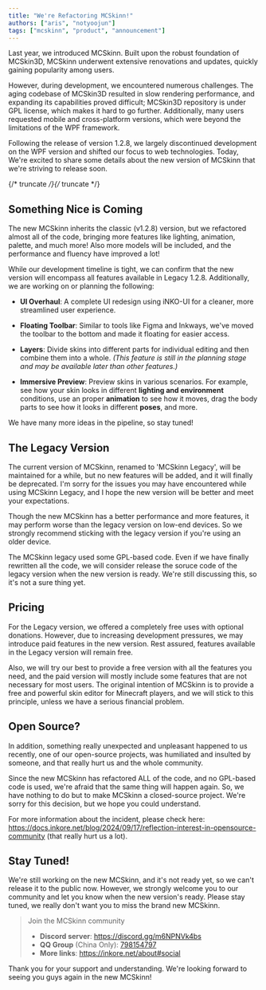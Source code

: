 ---
title: "We're Refactoring MCSkinn!"
authors: ["aris", "notyoojun"]
tags: ["mcskinn", "product", "announcement"]
---

Last year, we introduced MCSkinn. Built upon the robust foundation of MCSkin3D, MCSkinn underwent extensive renovations and updates, quickly gaining popularity among users.

However, during development, we encountered numerous challenges. The aging codebase of MCSkin3D resulted in slow rendering performance, and expanding its capabilities proved difficult; MCSkin3D repository is under GPL license, which makes it hard to go further. Additionally, many users requested mobile and cross-platform versions, which were beyond the limitations of the WPF framework.

Following the release of version 1.2.8, we largely discontinued development on the WPF version and shifted our focus to web technologies. Today, We're excited to share some details about the new version of MCSkinn that we're striving to release soon.

{/* truncate */}{/* truncate */}

## Something Nice is Coming

The new MCSkinn inherits the classic (v1.2.8) version, but we refactored almost all of the code, bringing more features like lighting, animation, palette, and much more! Also more models will be included, and the performance and fluency have improved a lot!

While our development timeline is tight, we can confirm that the new version will encompass all features available in Legacy 1.2.8. Additionally, we are working on or planning the following:

- **UI Overhaul**: A complete UI redesign using iNKO-UI for a cleaner, more streamlined user experience.

- **Floating Toolbar**: Similar to tools like Figma and Inkways, we've moved the toolbar to the bottom and made it floating for easier access.

- **Layers**: Divide skins into different parts for individual editing and then combine them into a whole. *(This feature is still in the planning stage and may be available later than other features.)*

- **Immersive Preview**: Preview skins in various scenarios. For example, see how your skin looks in different **lighting and environment** conditions, use an proper **animation** to see how it moves, drag the body parts to see how it looks in different **poses**, and more.

We have many more ideas in the pipeline, so stay tuned!

## The Legacy Version

The current version of MCSkinn, renamed to 'MCSkinn Legacy', will be maintained for a while, but no new features will be added, and it will finally be deprecated. I'm sorry for the issues you may have encountered while using MCSkinn Legacy, and I hope the new version will be better and meet your expectations.

Though the new MCSkinn has a better performance and more features, it may perform worse than the legacy version on low-end devices. So we strongly recommend sticking with the legacy version if you're using an older device.

The MCSkinn legacy used some GPL-based code. Even if we have finally rewritten all the code, we will consider release the soruce code of the legacy version when the new version is ready. We're still discussing this, so it's not a sure thing yet.

## Pricing

For the Legacy version, we offered a completely free uses with optional donations. However, due to increasing development pressures, we may introduce paid features in the new version. Rest assured, features available in the Legacy version will remain free.

Also, we will try our best to provide a free version with all the features you need, and the paid version will mostly include some features that are not necessary for most users. The original intention of MCSkinn is to provide a free and powerful skin editor for Minecraft players, and we will stick to this principle, unless we have a serious financial problem.

## Open Source?

In addition, something really unexpected and unpleasant happened to us recently, one of our open-source projects, was humiliated and insulted by someone, and that really hurt us and the whole community. 

Since the new MCSkinn has refactored ALL of the code, and no GPL-based code is used, we're afraid that the same thing will happen again. So, we have nothing to do but to make MCSkinn a closed-source project. We're sorry for this decision, but we hope you could understand. 

For more information about the incident, please check here: https://docs.inkore.net/blog/2024/09/17/reflection-interest-in-opensource-community (that really hurt us a lot).

## Stay Tuned!

We're still working on the new MCSkinn, and it's not ready yet, so we can't release it to the public now. However, we strongly welcome you to our community and let you know when the new version's ready. Please stay tuned, we really don't want you to miss the brand new MCSkinn.

> Join the MCSkinn community
> 
> - **Discord server**: https://discord.gg/m6NPNVk4bs
> - **QQ Group** (China Only): [798154797](https://qm.qq.com/cgi-bin/qm/qr?k=3qndQPKekwZwyaqpQG0I72ybJ9FGyTIH&jump_from=webapi&authKey=npB/Rvl7Ht4WO1JAmyVZrZT/D1XXC/dBdsaXj8NMeaImcZbDUW+dwyTId4UMKC1a7)
> - **More links**: https://inkore.net/about#social

Thank you for your support and understanding. We're looking forward to seeing you guys again in the new MCSkinn!
